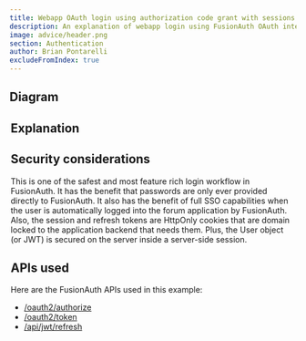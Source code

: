 ```yaml
---
title: Webapp OAuth login using authorization code grant with sessions and refresh tokens
description: An explanation of webapp login using FusionAuth OAuth interface with the authorization code grant with server-side sessions plus refresh tokens in cookies
image: advice/header.png
section: Authentication
author: Brian Pontarelli
excludeFromIndex: true
---
```


<Intro/>

## Diagram

<Legend/>

<Diagram/>

## Explanation

<OrderedList>
  <Step1/>
  <Step2/>
  <Step3/>
  <Step4/>
  <Step5/>
  <Step6/>
  <Step7/>
  <Step8/>
  <Step9/>
  <Step10/>
  <Step11/>
  <Step12/>
</OrderedList>

## Security considerations

This is one of the safest and most feature rich login workflow in FusionAuth. It has the benefit that passwords are only ever provided directly to FusionAuth. It also has the benefit of full SSO capabilities when the user is automatically logged into the forum application by FusionAuth. Also, the session and refresh tokens are HttpOnly cookies that are domain locked to the application backend that needs them. Plus, the User object (or JWT) is secured on the server inside a server-side session.

## APIs used

Here are the FusionAuth APIs used in this example:

* [/oauth2/authorize](/docs/v1/tech/oauth/endpoints#authorize)
* [/oauth2/token](/docs/v1/tech/oauth/endpoints#refresh-token-grant-request)
* [/api/jwt/refresh](/docs/v1/tech/apis/jwt#refresh-a-jwt)
